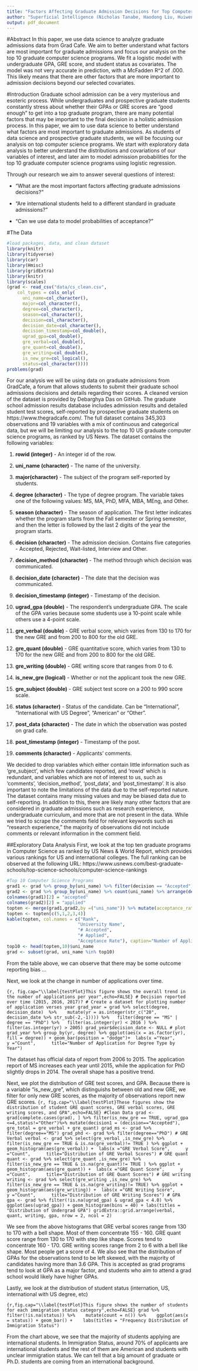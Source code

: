```yaml
---
title: "Factors Affecting Graduate Admission Decisions for Top Computer Science Programs"
author: "Superficial Intelligence (Nicholas Tanabe, Haodong Liu, Huiwen He, Xiaoyi Zhang)"
output: pdf_document
---
```

#Abstract
In this paper, we use data science to analyze graduate admissions data from Grad Cafe. We aim to better understand what factors are most important for graduate admissions and focus our analysis on the top 10 graduate computer science programs. We fit a logistic model with undergraduate GPA, GRE score, and student status as covariates. The model was not very accurate in prediction, with a McFadden R^2 of .000. This likely means that there are other factors that are more important to admission decisions beyond our selected covariates.

#Introduction
Graduate school admission can be a very mysterious and esoteric process. While undergraduates and prospective graduate students constantly stress about whether their GPAs or GRE scores are "good enough" to get into a top graduate program, there are many potential factors that may be important to the final decision in a holistic admission process. In this paper, we aim to use data science to better understand what factors are most important to graduate admissions. As students of data science and prospective graduate students, we will be focusing our analysis on top computer science programs. We start with exploratory data analysis to better understand the distributions and covariations of our variables of interest, and later aim to model admission probabilities for the top 10 graduate computer science programs using logistic regression.

Through our research we aim to answer several questions of interest:

* "What are the most important factors affecting graduate admissions decisions?"

* "Are international students held to a different standard in graduate admissions?"

* "Can we use data to model probabilities of acceptance?"

#The Data
```r
#load packages, data, and clean dataset
library(knitr)
library(tidyverse)
library(car)
library(Hmisc)
library(gridExtra)
library(knitr)
library(scales)
(grad <- read_csv("data/cs_clean.csv",
    col_types = cols_only( 
      uni_name=col_character(),
      major=col_character(),
      degree=col_character(),
      season=col_character(),
      decision=col_character(),
      decision_date=col_character(),
      decision_timestamp=col_double(),
      ugrad_gpa=col_double(),
      gre_verbal=col_double(),
      gre_quant=col_double(),
      gre_writing=col_double(),
      is_new_gre=col_logical(),
      status=col_character())))
problems(grad)
```
For our analysis we will be using data on graduate admissions from GradCafe, a forum that allows students to submit their graduate school admissions decisions and details regarding their scores. A cleaned version of the dataset is provided by Debarghya Das on GitHub. The graduate school admission results database includes admission results and detailed student test scores, self-reported by prospective graduate students on https://www.thegradcafe.com/. The full dataset contains 345,303 observations and 19 variables with a mix of continuous and categorical data, but we will be limiting our analysis to the top 10 US graduate computer science programs, as ranked by US News. The dataset contains the following variables: 

1. **rowid (integer)** - An integer id of the row.

2. **uni_name (character)** - The name of the university.

3. **major(character)** - The subject of the program self-reported by students.

4. **degree (character)** - The type of degree program. The variable takes one of the following values: MS, MA, PhD, MFA, MBA, MEng, and Other.

5. **season (character)** - The season of application. The first letter indicates whether the program starts from the Fall semester or Spring semester, and then the letter is followed by the last 2 digits of the year the program starts. 

6. **decision (character)** - The admission decision. Contains five categories - Accepted, Rejected, Wait-listed, Interview and Other.  

7. **decision_method (character) ** - The method through which decision was communicated.

8. **decision_date (character)** - The date that the decision was communicated.

9. **decision_timestamp (integer)** - Timestamp of the decision.

10. **ugrad_gpa (double)** - The respondent’s undergraduate GPA. The scale of the GPA varies because some students use a 10-point scale while others use a 4-point scale.

11. **gre_verbal (double)** - GRE verbal score, which varies from 130 to 170 for the new GRE and from 200 to 800 for the old GRE.

12. **gre_quant (double)** - GRE quantitative score, which varies from 130 to 170 for the new GRE and from 200 to 800 for the old GRE.

13. **gre_writing (double)** - GRE writing score that ranges from 0 to 6.

14. **is_new_gre (logical)** - Whether or not the applicant took the new GRE.

15. **gre_subject (double)** -  GRE subject test score on a 200 to 990 score scale. 

16. **status (character)** - Status of the candidate. Can be "International", "International with US Degree", "American" or "Other".

17. **post_data (character)** - The date in which the observation was posted on grad cafe.

18. **post_timestamp (integer)** - Timestamp of the post.

19. **comments (character)** - Applicants’ comments.

We decided to drop variables which either contain little information such as 'gre_subject', which few candidates reported, and 'rowid' which is redundant, and variables which are not of interest to us, such as 'comments', 'decision_method', 'post_data', and 'post_timestamp'. It is also important to note the limitations of the data due to the self-reported nature. The dataset contains many missing values and may be biased data due to self-reporting. In addition to this, there are likely many other factors that are considered in graduate admissions such as research experience, undergraduate curriculum, and more that are not present in the data. While we tried to scrape the comments field for relevant keywords such as "research experience," the majority of observations did not include comments or relevant information in the comment field.

##Exploratory Data Analysis
First, we look at the top ten graduate programs in Computer Science as ranked by US News & World Report, which provides various rankings for US and international colleges. The full ranking can be observed at the following URL: https://www.usnews.com/best-graduate-schools/top-science-schools/computer-science-rankings 

```r
#Top 10 Computer Science Programs
grad1 <- grad %>% group_by(uni_name) %>% filter(decision == "Accepted") %>% count(uni_name) %>% arrange(desc(n))
grad2 <- grad %>% group_by(uni_name) %>% count(uni_name) %>% arrange(desc(n))
colnames(grad1)[2] = "accepted"
colnames(grad2)[2] = "applied"
topten <- merge(grad1,grad2,by =("uni_name")) %>% mutate(acceptance_rate = percent(accepted/applied)) %>% filter(str_detect(uni_name,"CMU")|str_detect(uni_name,"MIT")|str_detect(uni_name,"Stanford")|str_detect(uni_name,"UCB")|str_detect(uni_name,"UIUC")|str_detect(uni_name,"Cornell University")|str_detect(uni_name,"University Of Washington")|str_detect(uni_name,"GTech")|str_detect(uni_name,"Princeton")|str_detect(uni_name,"UT Austin")) %>% mutate(rank=c(1,6,8,2,9,3,4,5,10,7)) %>% arrange(rank)
topten <- topten[c(5,1,2,3,4)]
kable(topten, col.names = c("Rank",
                           "University Name",
                           "# Accepted",
                           "# Applied",
                           "Acceptance Rate"), caption="Number of Applications and Acceptance Rates for Top 10 Computer Science Programs")
top10 <- head(topten,10)$uni_name 
grad <- subset(grad, uni_name %in% top10)
```

From the table above, we can observe that there may be some outcome reporting bias ...

Next, we look at the change in number of applications over time.

```{r, fig.cap="\\label{testPlot}This figure shows the overall trend in the number of applications per year",echo=FALSE}
# Decision reported over time (2015, 2016, 2017)?
# Create a dataset for plotting number of application verses year
grad_year = grad %>% select(degree, decision_date)  %>% 
  mutate(yr = as.integer(str_c("20", decision_date %>% str_sub(-2,-1)))) %>%
  filter(degree == "MS" | degree == "PhD") %>%
  filter(as.integer(yr) < 2016 ) %>% filter(as.integer(yr) > 2005)
grad_year$decision_date <- NULL
# plot
grad_year %>% group_by(yr, degree) %>% ggplot(aes(x = as.factor(yr), fill = degree)) + geom_bar(position = "dodge")+ 
labs(x ="Year",
     y ="Count",
     title="Number of Application for Degree Type by Year")
```

The dataset has official data of report from 2006 to 2015. The application report of MS increases each year until 2015, while the application for PhD slightly drops in 2014. The overall shape has a positive trend.



Next, we plot the distribution of GRE test scores, and GPA. Because there is a variable "is_new_gre", which distinguishs between old and new GRE, we filter for only new GRE scores, as the majority of observations report new GRE scores.
```{r, fig.cap="\\label{testPlot}These figures show the distribution of student GRE quant scores, GRE verbal scores, GRE writing scores, and GPA",echo=FALSE}
#Clean Data
grad <- grad[complete.cases(grad), ] %>% filter(is_new_gre == TRUE, ugrad_gpa <=4,status!="Other")%>% mutate(decision1 = (decision=="Accepted"), gre_total = gre_verbal + gre_quant)
grad_ms <- grad %>% filter(degree=="MS")
grad_phd <- grad %>% filter(degree=="PhD")
# GRE Verbal
verbal <- grad %>% select(gre_verbal ,is_new_gre) %>% 
filter(is_new_gre == TRUE & is.na(gre_verbal)!= TRUE ) %>% ggplot + geom_histogram(aes(gre_verbal)) + 
labs(x ="GRE Verbal Score",
     y ="Count",
     title="Distribution of GRE Verbal Scores")
# GRE quant
quant <- grad %>% select(gre_quant ,is_new_gre) %>% 
  filter(is_new_gre == TRUE & is.na(gre_quant)!= TRUE ) %>% ggplot + geom_histogram(aes(gre_quant)) + 
labs(x ="GRE Quant Score",
     y ="Count",
     title="Distribution of GRE Quant Scores")
# GRE writing
writing <- grad %>% select(gre_writing ,is_new_gre) %>% 
  filter(is_new_gre == TRUE & is.na(gre_writing)!= TRUE) %>% ggplot + geom_histogram(aes(gre_writing)) + 
labs(x ="GRE Writing Score",
     y ="Count",
     title="Distribution of GRE Writing Scores")
# GPA 
gpa <- grad %>% filter(!is.na(ugrad_gpa) & ugrad_gpa < 4.0) %>% 
  ggplot(aes(ugrad_gpa)) + geom_histogram(bins = 40) + labs(titles = "Distribution of Undergrad GPA")
gridExtra::grid.arrange(verbal, quant, writing, gpa, nrow = 2, ncol = 2)
```

We see from the above histograms that GRE verbal scores range from 130 to 170 with a bell shape. Most of them concentrate 155 - 160. GRE quant score range from 130 to 170 with step like shape. Scores tend to concentrate 160 - 170. GRE writing scores range from 2 to 6 with a bell like shape. Most people get a score of 4. We also see that the distribution of GPAs for the observations tend to be left skewed, with the majority of candidates having more than 3.6 GPA. This is accepted as grad programs tend to look at GPA as a major factor, and students who aim to attend a grad school would likely have higher GPAs.

Lastly, we look at the distribution of student status (internation, US, international with US degree, etc)

```{r,fig.cap="\\label{testPlot}This figure shows the number of students for each immigration status category",echo=FALSE}
grad %>% filter(!is.na(status)) %>% 
  mutate(count = n()) %>% 
  ggplot(aes(x = status)) + geom_bar() + 
  labs(titles = "Frequency Distribution of Immigration Status") 
```

From the chart above, we see that the majority of students applying are international students. In Immigration Status, around 70% of applicants are international students and the rest of them are American and students with unclear immigration status. We can tell that a big amount of graduate or Ph.D. students are coming from an international background. 
